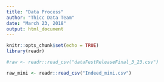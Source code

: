 ```yaml
---
title: "Data Process"
author: "Thicc Data Team"
date: "March 23, 2018"
output: html_document
---
```


```r
knitr::opts_chunk$set(echo = TRUE)
library(readr)
```

```r
#raw <- readr::read_csv("dataFestReleaseFinal_3_23.csv")

raw_mini <- readr::read_csv("Indeed_mini.csv")
```

